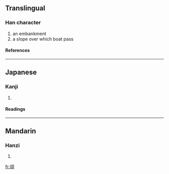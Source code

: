 {{see|壩}}

==Translingual==
===Han character===
{{Han char|rn=32|rad=土|as=07|sn=10|four=|canj=土月山金 (GBUC)}}
# an embankment
# a slope over which boat pass
====References====
{{Han ref|kx=0229.100|dkj=05098|dj=0465.010|hdz=10444.020|uh=57BB|ud=22459}}
----
==Japanese==
===Kanji===
{{ja-kanji|grade=|rs=土07}}
# {{defn|Japanese}} 
====Readings====
{{ja-readings|on=[[はい]] (hai), [[は]] (ha), [[へ]] (he)|kun=[[つつみ]] (tsutsumi)}}
----
==Mandarin==
===Hanzi===
{{cmn-hanzi|pin=[[bà]] (ba4), [[zhùi]] (zhui4)|wg=pa<sup>4</sup>, chui<sup>4</sup>}}
# {{defn|Mandarin}}

[[fr:垻]]